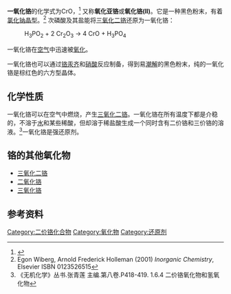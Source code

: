 {{chembox
| ImageFile = NaCl polyhedra.svg
| IUPACName = chromium(II) oxide
| OtherNames = 
|Section1={{Chembox Identifiers
| CASNo_Ref = {{cascite|correct|CAS}}
| CASNo = 12018-00-7
| PubChem = 3037052
| SMILES = }}
|Section2 = {{Chembox Properties
| Formula = CrO
| MolarMass = 67.996
| Appearance = 黑色
| Density = 
| MeltingPt = 300 °C (分解)
| BoilingPt = 
| Solubility = }}
| Section3 = {{Chembox Structure
|   CrystalStruct = [[立方晶系|立方晶系]], [[皮尔逊符号|cF8]]
|   SpaceGroup = Fm<u style="text-decoration:overline">3</u>m, No. 225
 }}
}}
'''一氧化铬'''的化学式为CrO，<ref>{{citation|title=Dictionary of Inorganic Chemistry |author=Satish. Anand, Raj. Kumar|year=1989|publisher=Anmol Publications |url= http://books.google.com/?id=6yDA6nb5KCUC&pg=PA65&lpg=PA65&dq=%22Chromium(II)+oxide%22|id=ISBN 8170412366|isbn=9788170412366}}</ref> 又称'''氧化亚铬'''或'''氧化铬(II)'''。它是一种黑色粉末，有着[[氯化钠|氯化钠]][[晶型|晶型]]。<ref name = "Wiberg&Holleman">Egon Wiberg, Arnold Frederick Holleman (2001) ''Inorganic Chemistry'', Elsevier ISBN 0123526515</ref>
次磷酸及其盐能将[[三氧化二铬|三氧化二铬]]还原为一氧化铬：

:H<sub>3</sub>PO<sub>2</sub> + 2 Cr<sub>2</sub>O<sub>3</sub> → 4 CrO + H<sub>3</sub>PO<sub>4</sub> 

一氧化铬在[[空气|空气]]中迅速被[[氧化|氧化]]。

一氧化铬也可以通过[[铬汞齐|铬汞齐]]和[[硝酸|硝酸]]反应制备，得到易[[潮解|潮解]]的黑色粉末，纯的一氧化铬是棕红色的六方型晶体。

==化学性质==
一氧化铬可以在空气中燃烧，产生[[三氧化二铬|三氧化二铬]]。一氧化铬在所有温度下都是介稳的，不溶于[[水|水]]和某些稀酸，但却溶于稀盐酸生成一个同时含有二价铬和三价铬的溶液。<ref>《无机化学》丛书.张青莲 主编.第八卷.P418-419. 1.6.4 二价铬氧化物和氢氧化物</ref>一氧化铬是强还原剂。

==铬的其他氧化物==
* [[三氧化二铬|三氧化二铬]]
* [[二氧化铬|二氧化铬]]
* [[三氧化铬|三氧化铬]]

==参考资料==
{{reflist}}

{{铬化合物}}
{{氧化物}}

[[Category:二价铬化合物|Category:二价铬化合物]]
[[Category:氧化物|Category:氧化物]]
[[Category:还原剂|Category:还原剂]]

{{inorganic-compound-stub}}